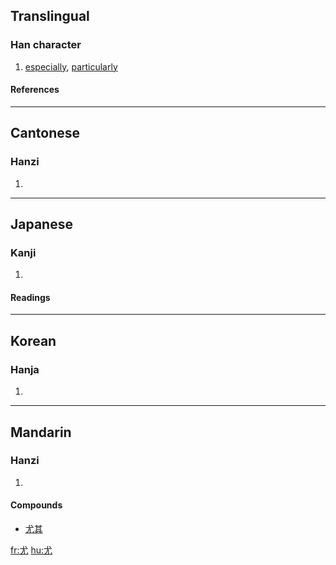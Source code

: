 {{see|尢}}
==Translingual==
===Han character===
{{Han char|rn=43|rad=尢|as=01|sn=4|four=4301<sub>0</sub>|canj=戈大山 (IKU)}}
# [[especially]], [[particularly]]
====References====
{{Han ref|kx=0298.030|dkj=07543|dj=0593.050|hdz=10551.140|uh=5C24|ud=23588|bh=A4D7|bd=42199}}
----
==Cantonese==
===Hanzi===
{{yue-hanzi|jyut=|y=yau4}}
# {{defn|Cantonese}}
----
==Japanese==
===Kanji===
{{ja-kanji|grade=|rs=尢01}}
# {{defn|Japanese}} 
====Readings====
{{ja-readings|on=[[ゆう]] (yū)|kun=[[とがめる]] (togameru), [[とが]] (toga), [[もっとも]] (mottomo)}}
----
==Korean==
===Hanja===
{{ko-hanja|hangeul=우|rv=u|mr=u}}
# {{defn|Korean}}
----
==Mandarin==
===Hanzi===
{{cmn-hanzi|pin=[[yóu]] ([[you2]])|wg=yu<sup>2</sup>}}
# {{defn|Mandarin}}

====Compounds====
{{top2}}
*[[尤其]]

[[fr:尤]]
[[hu:尤]]